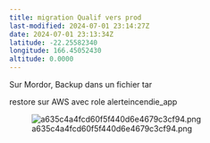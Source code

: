 ```yaml
---
title: migration Qualif vers prod
last-modified: 2024-07-01 23:14:27Z
date: 2024-07-01 23:13:34Z
latitude: -22.25582340
longitude: 166.45052430
altitude: 0.0000
---
```


Sur Mordor, Backup dans un fichier tar

restore sur AWS avec role alerteincendie_app

![a635c4a4fcd60f5f440d6e4679c3cf94.png](../../../_resources/a635c4a4fcd60f5f440d6e4679c3cf94.png)